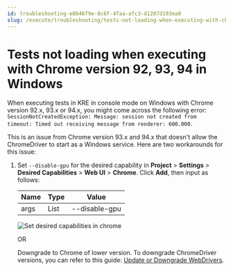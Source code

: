 ```yaml
---
id: troubleshooting-e8646f9e-8c6f-4faa-afc3-d1207d193ea0
slug: /execute/troubleshooting/tests-not-loading-when-executing-with-chrome-version-92-93-94-in-windows
---
```


# Tests not loading when executing with Chrome version 92, 93, 94 in Windows

When executing tests in KRE in console mode on Windows with Chrome version 92.x, 93.x or 94.x, you might come across the following error: <code>SessionNotCreatedException: Message: session not created from timeout: Timed out receiving message from renderer: 600.000</code>.

This is an issue from Chrome version 93.x and 94.x that doesn't allow the ChromeDriver to start as a Windows service. Here are two workarounds for this issue:

1.  Set <code>--disable-gpu</code> for the desired capability in **Project** &gt; **Settings** &gt; **Desired Capabilities** &gt; **Web UI** &gt; **Chrome**. Click **Add**, then input as follows:

    <table><tr><th>Name</th><th>Type</th><th>Value</th></tr><tbody><tr><td>args</td><td>List</td><td>--disable-gpu</td></tr>    </tbody></table>

    <img src="https://github.com/katalon-studio/docs-images/raw/master/katalon-testcloud/troubleshoot/TC-TROUBLESHOOT-Set-desired-capability.png" alt="Set desired capabilities in chrome" />

    OR

    Downgrade to Chrome of lower version. To downgrade ChromeDriver versions, you can refer to this guide: [Update or Downgrade WebDrivers](/create-tests/manage-projects/set-up-projects/web-testing/handle-webdrivers/upgrade-or-downgrade-webdrivers-in-katalon-studio#).
